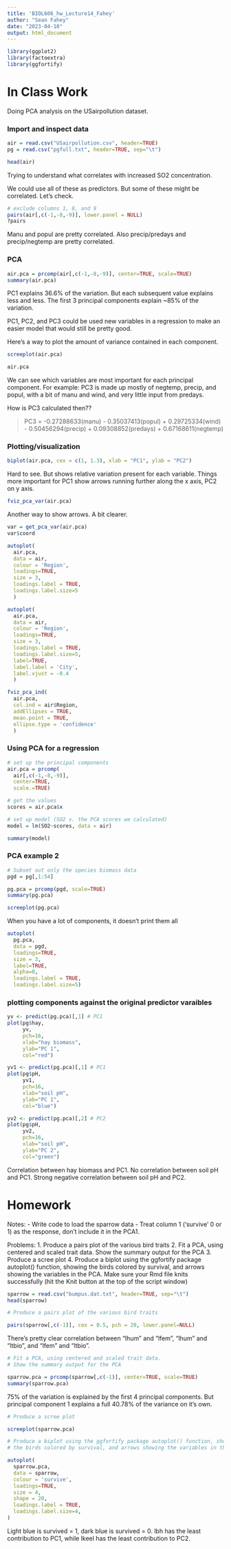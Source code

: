 ```yaml
---
title: 'BIOL606_hw_Lecture14_Fahey'
author: "Sean Fahey"
date: "2023-04-10"
output: html_document
---
```



```r
library(ggplot2)
library(factoextra)
library(ggfortify)
```


# In Class Work

Doing PCA analysis on the USairpollution dataset.

### Import and inspect data
```r
air = read.csv("USairpollution.csv", header=TRUE)
pg = read.csv("pgfull.txt", header=TRUE, sep="\t")
```


```r
head(air)
```
Trying to understand what correlates with increased SO2 concentration.

We could use all of these as predictors. But some of these might be 
correlated. Let's check.

```r
# exclude columns 1, 8, and 9
pairs(air[,c(-1,-8,-9)], lower.panel = NULL)
?pairs
```
Manu and popul are pretty correlated. Also precip/predays and precip/negtemp
are pretty correlated.

### PCA

```r
air.pca = prcomp(air[,c(-1,-8,-9)], center=TRUE, scale=TRUE)
summary(air.pca)
```
PC1 explains 36.6% of the variation. But each subsequent value explains  less
and less. The first 3 principal components explain ~85% of the variation.

PC1, PC2, and PC3 could be used new variables in a regression to make an
easier model that would still be pretty good.

Here's a way to plot the amount of variance contained in each component.
```r
screeplot(air.pca)
```


```r
air.pca
```
We can see which variables are most important for each principal component.
For example: PC3 is made up mostly of negtemp, precip, and popul, with a bit
of manu and wind, and very little input from predays.

How is PC3 calculated then??

>PC3 = -0.27288633(manu) - 0.35037413(popul) + 0.29725334(wind) - 
0.50456294(precip) + 0.09308852(predays) + 0.67168611(negtemp)

### Plotting/visualization
```r
biplot(air.pca, cex = c(1, 1.3), xlab = "PC1", ylab = "PC2")
```
Hard to see. But shows relative variation present for each variable. Things
more important for PC1 show arrows running further along the x axis, PC2 on
y axis.

```r
fviz_pca_var(air.pca)
```
Another way to show arrows. A bit clearer.


```r
var = get_pca_var(air.pca)
var$coord
```

```r
autoplot(
  air.pca, 
  data = air, 
  colour = 'Region', 
  loadings=TRUE, 
  size = 3, 
  loadings.label = TRUE, 
  loadings.label.size=5
  ) 

```


```r
autoplot(
  air.pca, 
  data = air, 
  colour = 'Region', 
  loadings=TRUE, 
  size = 3, 
  loadings.label = TRUE, 
  loadings.label.size=5, 
  label=TRUE,
  label.label = 'City',
  label.vjust = -0.4
  ) 
```


```r
fviz_pca_ind(
  air.pca,
  col.ind = air$Region, 
  addEllipses = TRUE,
  mean.point = TRUE,
  ellipse.type = 'confidence'
  )
```

### Using PCA for a regression

```r
# set up the principal components
air.pca = prcomp(
  air[,c(-1,-8,-9)],
  center=TRUE,
  scale.=TRUE)

# get the values
scores = air.pca$x

# set up model (SO2 v. the PCA scores we calculated)
model = lm(SO2~scores, data = air)

summary(model)
```

### PCA example 2

```r
# Subset out only the species biomass data
pgd = pg[,1:54]

pg.pca = prcomp(pgd, scale=TRUE)
summary(pg.pca)
```


```r
screeplot(pg.pca)
```
When you have a lot of components, it doesn't print them all

```r
autoplot(
  pg.pca, 
  data = pgd, 
  loadings=TRUE, 
  size = 3, 
  label=TRUE, 
  alpha=0,
  loadings.label = TRUE, 
  loadings.label.size=5)
```

### plotting components against the original predictor varaibles
```r

yv <- predict(pg.pca)[,1] # PC1
plot(pg$hay,
     yv,
     pch=16,
     xlab="hay biomass",
     ylab="PC 1",
     col="red")

yv1 <- predict(pg.pca)[,1] # PC1
plot(pg$pH,
     yv1,
     pch=16,
     xlab="soil pH",
     ylab="PC 1",
     col="blue")

yv2 <- predict(pg.pca)[,2] # PC2
plot(pg$pH,
     yv2,
     pch=16,
     xlab="soil pH",
     ylab="PC 2",
     col="green")

```
Correlation between hay biomass and PC1. No correlation between soil pH and 
PC1. Strong negative correlation between soil pH and PC2.


# Homework

Notes:
- Write code to load the sparrow data
- Treat column 1 (‘survive’ 0 or 1) as the response, don’t include it in the 
PCA1. 


Problems:
1. Produce a pairs plot of the various bird traits
2. Fit a PCA, using centered and scaled trait data. Show the summary output
for the PCA
3. Produce a scree plot
4. Produce a biplot using the ggfortify package autoplot() function, showing
the birds colored by survival, and arrows showing the variables in the PCA.
Make sure your Rmd file knits successfully (hit the Knit button at the top of
the script window)

```r
sparrow = read.csv("bumpus.dat.txt", header=TRUE, sep="\t")
head(sparrow)
```


```r
# Produce a pairs plot of the various bird traits

pairs(sparrow[,c(-1)], cex = 0.5, pch = 20, lower.panel=NULL)

```
There's pretty clear correlation between "lhum" and "lfem", "lhum" and 
"ltbio", and "lfem" and "ltbio".

```r
# Fit a PCA, using centered and scaled trait data. 
# Show the summary output for the PCA

sparrow.pca = prcomp(sparrow[,c(-1)], center=TRUE, scale=TRUE)
summary(sparrow.pca)
```
75% of the variation is explained by the first 4 principal components. But 
principal component 1 explains a full 40.78% of the variance on it's own.

```r
# Produce a scree plot

screeplot(sparrow.pca)
```


```r
# Produce a biplot using the ggfortify package autoplot() function, showing
# the birds colored by survival, and arrows showing the variables in the PCA.

autoplot(
  sparrow.pca, 
  data = sparrow, 
  colour = 'survive', 
  loadings=TRUE, 
  size = 4,
  shape = 20,
  loadings.label = TRUE, 
  loadings.label.size=4,
)
```

Light blue is survived = 1, dark blue is survived = 0.
lbh has the least contribution to PC1, while lkeel has the least contribution 
to PC2. 
